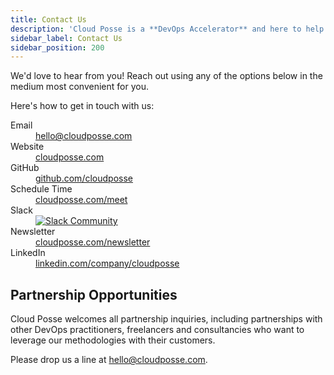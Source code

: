 ```yaml
---
title: Contact Us
description: 'Cloud Posse is a **DevOps Accelerator** and here to help you!'
sidebar_label: Contact Us
sidebar_position: 200
---
```


<Intro>
We'd love to hear from you! Reach out using any of the options below in the medium most convenient for you.
</Intro>

Here's how to get in touch with us:

<dl>
  <dt>Email</dt>
  <dd><a href="mailto:hello@cloudposse.com">hello@cloudposse.com</a></dd>
  <dt>Website</dt>
  <dd><a href="https://cloudposse.com">cloudposse.com</a></dd>
  <dt>GitHub</dt>
  <dd><a href="https://github.com/cloudposse">github.com/cloudposse</a></dd>
  <dt>Schedule Time</dt>
  <dd><a href="https://cloudposse.com/meet">cloudposse.com/meet</a></dd>
  <dt>Slack</dt>
  <dd>
    <a href="https://slack.cloudposse.com"><img src="https://slack.cloudposse.com/badge.svg" alt="Slack Community"/></a>
  </dd>
  <dt>Newsletter</dt>
  <dd><a href="https://cloudposse.com/newsletter">cloudposse.com/newsletter</a></dd>
  <dt>LinkedIn</dt>
  <dd><a href="https://www.linkedin.com/company/cloudposse/">linkedin.com/company/cloudposse</a></dd>
</dl>

## Partnership Opportunities

Cloud Posse welcomes all partnership inquiries, including partnerships with other DevOps practitioners, freelancers and consultancies who want to leverage our methodologies with their customers.

Please drop us a line at [hello@cloudposse.com](mailto:hello@cloudposse.com).
